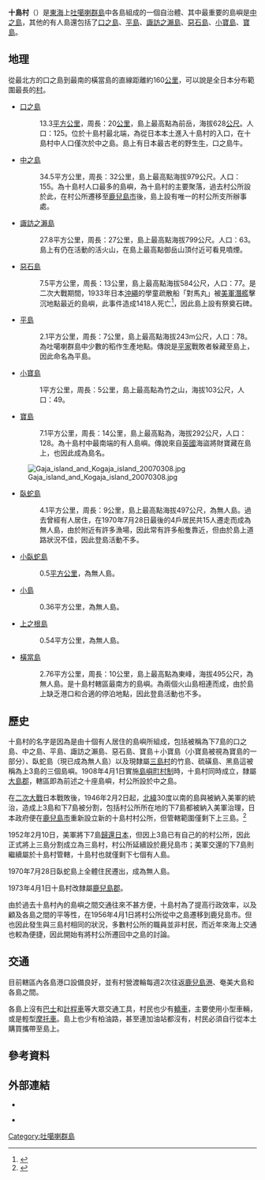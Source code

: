 
{{日本町村
| 自治體名=十島
| 町村=村
| 圖像=[[File:Nakanoshima-lighthouse.jpg|240px]]
| 圖像說明=[[中之島燈塔|中之島燈塔]]{{Infobox mapframe|frame-width=230|zoom=08}}
| 町村章=[[File:Emblem_of_Toshima,_Kagoshima.gif|100px]] [[File:Symbol_of_Toshima,_Kagoshima.gif|100px]]
| 日文原名=十島村
| 平假名=としまむら
| 羅馬字拼音=Toshima-mura
| 都道府縣=鹿兒島縣
| 支廳=
| 郡=鹿兒島郡 
| 編號=46304-3
| 面積=101.63
| 邊界未定=
| 人口=683
| 統計時間=2012年10月1日
| 自治體=無
| 樹=[[蒲葵|蒲葵]]
| 花=[[皋月杜鵑|皋月杜鵑]]
| 鳥=赤髭
| 其他象徵物=
| 其他象徵=
| 郵遞區號=892-0822
| 所在地=鹿兒島市泉町14番15號<br><center>[[File:Toshima_Village_Office_20180505.jpg|210px]]</center>
| 電話號碼=99-222-2101<br>村內區碼為9912
| 外部連結={{url|http://www.tokara.jp/}}
| 經度=
| 緯度=
| 地圖=
| 註記=人口：[http://www.pref.kagoshima.jp/tokei/bunya/jinko/index.html 鹿兒島縣官方網頁]
}}
'''十島村'''（{{jpn|j=十島村|hg=としまむら|rm=Toshima mura|f=y}}）是[[東海|東海]]上[[吐噶喇群島|吐噶喇群島]]中各島組成的一個自治體、其中最重要的島嶼是[[中之島_(鹿兒島縣)|中之島]]，其他的有人島還包括了[[口之島|口之島]]、[[平島_(鹿兒島縣)|平島]]、[[諏訪之瀨島|諏訪之瀨島]]、[[惡石島|惡石島]]、[[小寶島|小寶島]]、[[寶島_(鹿兒島縣)|寶島]]。

==地理==
從最北方的口之島到最南的橫當島的直線距離約160[[公里|公里]]，可以說是全日本分布範圍最長的[[村|村]]。

*[[口之島|口之島]]
*:13.3[[平方公里|平方公里]]，周長：20[[公里|公里]]，島上最高點為前岳，海拔628[[公尺|公尺]]。人口：125。位於十島村最北端，為從日本本土進入十島村的入口，在十島村中人口僅次於中之島。島上有日本最古老的野生[[牛|牛]]，口之島牛。
*[[中之島_(鹿兒島縣)|中之島]]
*:34.5平方公里，周長：32公里，島上最高點海拔979公尺。人口：155。為十島村人口最多的島嶼，為十島村的主要聚落，過去村公所設於此，在村公所遷移至[[鹿兒島市|鹿兒島市]]後，島上設有唯一的村公所支所辦事處。
*[[諏訪之瀨島|諏訪之瀨島]]
*:27.8平方公里，周長：27公里，島上最高點海拔799公尺。人口：63。島上有仍在活動的活火山，在島上最高點御岳山頂付近可看見噴煙。
*[[惡石島|惡石島]]
*:7.5平方公里，周長：13公里，島上最高點海拔584公尺，人口：77。是二次大戰期間，1933年日本[[沖繩|沖繩]]的學童疏散船「對馬丸」被[[美軍|美軍]][[潛艦|潛艦]]擊沉地點最近的島嶼，此事件造成1418人死亡<ref>{{Cite web| publisher=對馬丸紀念館| title=對馬丸擊沉事件| url=http://www.tsushimamaru.or.jp/jp/about/about1.html| accessdate=2007年6月16日| language=ja| deadurl=yes| archiveurl=https://web.archive.org/web/20070709102613/http://www.tsushimamaru.or.jp/jp/about/about1.html| archivedate=2007年7月9日}}</ref>，因此島上設有祭奠石碑。
*[[平島_(鹿兒島縣)|平島]]
*:2.1平方公里，周長：7公里，島上最高點海拔243m公尺，人口：78。為吐噶喇群島中少數的稻作生產地點。傳說是[[平家|平家]]戰敗者躲藏至島上，因此命名為平島。
*[[小寶島|小寶島]]
*:1平方公里，周長：5公里，島上最高點為竹之山，海拔103公尺，人口：49。
*[[寶島_(鹿兒島縣)|寶島]]
*:7.1平方公里，周長：14公里，島上最高點為{{lang|ja|イマキラ岳}}，海拔292公尺，人口：128。為十島村中最南端的有人島嶼。傳說來自[[英國|英國]]海盜將財寶藏在島上，也因此成為島名。
[[File:Gaja_island_and_Kogaja_island_20070308.jpg|thumb]]
*[[臥蛇島|臥蛇島]]
*:4.1平方公里，周長：9公里，島上最高點海拔497公尺，為無人島。過去曾經有人居住，在1970年7月28日最後的4戶居民共15人遷走而成為無人島，由於附近有許多漁場，因此常有許多船隻靠近，但由於島上道路狀況不佳，因此登島活動不多。
*[[小臥蛇島|小臥蛇島]]
*:0.5[[平方公里|平方公里]]，為無人島。
*[[小島_(鹿兒島縣)|小島]]
*:0.36平方公里，為無人島。
*[[上之根島|上之根島]]
*:0.54平方公里，為無人島。
*[[橫當島|橫當島]]
*:2.76平方公里，周長：10公里，島上最高點為東峰，海拔495公尺，為無人島。是十島村轄區最南方的島嶼。為兩個火山島相連而成，由於島上缺乏港口和合適的停泊地點，因此登島活動也不多。

==歷史==
十島村的名字是因為是由十個有人居住的島嶼所組成，包括被稱為下7島的口之島、中之島、平島、諏訪之瀨島、惡石島、寶島＋小寶島（小寶島被視為寶島的一部分）、臥蛇島（現已成為無人島）以及現隸屬[[三島村|三島村]]的竹島、硫磺島、黑島這被稱為上3島的三個島嶼。1908年4月1日實施[[島嶼町村制|島嶼町村制]]時，十島村同時成立，隸屬[[大島郡_(鹿兒島縣)|大島郡]]，轄區即為前述之十座島嶼，村公所設於中之島。

在[[二次大戰|二次大戰]]日本戰敗後，1946年2月2日起，[[北緯|北緯]]30度以南的島與被納入美軍的統治，造成上3島和下7島被分割，包括村公所所在地的下7島都被納入美軍治理，日本政府便在[[鹿兒島市|鹿兒島市]]重新設立新的十島村村公所，但管轄範圍僅剩下上三島。<ref>{{Cite web| publisher=十島村公所| title=十島村的歷史| url=http://www1.tokara.jp/contents/profile/pdf/sonsei.pdf| format=PDF| accessdate=2007年6月16日| language=ja| deadurl=yes| archiveurl=https://web.archive.org/web/20070927135444/http://www1.tokara.jp/contents/profile/pdf/sonsei.pdf| archivedate=2007年9月27日}}</ref>

1952年2月10日，美軍將下7島[[本土復歸|歸還日本]]，但因上3島已有自己的的村公所，因此正式將上三島分割成立為三島村，村公所延續設於鹿兒島市；美軍交還的下7島則繼續屬於十島村管轄，十島村也就僅剩下七個有人島。

1970年7月28日臥蛇島上全體住民遷出，成為無人島。

1973年4月1日十島村改隸屬[[鹿兒島郡|鹿兒島郡]]。

由於過去十島村內的島嶼之間交通往來不甚方便，十島村為了提高行政效率，以及顧及各島之間的平等性，在1956年4月1日將村公所從中之島遷移到鹿兒島市。但也因此發生與三島村相同的狀況，多數村公所的職員並非村民，而近年來海上交通也較為便捷，因此開始有將村公所遷回中之島的討論。

==交通==
目前轄區內各島港口設備良好，並有村營渡輪每週2次往返[[鹿兒島港|鹿兒島港]]、奄美大島和各島之間。

各島上沒有[[巴士|巴士]]和[[計程車|計程車]]等大眾交通工具，村民也少有[[轎車|轎車]]，主要使用小型車輛，或是輕型[[摩托車|摩托車]]。島上也少有柏油路，甚至連加油站都沒有，村民必須自行從本土購買攜帶至島上。

== 參考資料 ==
{{reflist}}

==外部連結==
{{Commonscat|Toshima, Kagoshima}}
*{{Osmrelation|3964163}}
*{{Ja}} {{official website}}

{{鹿兒島縣}}
{{Authority control}}

[[Category:吐噶喇群島|Category:吐噶喇群島]]